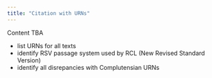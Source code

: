 ```yaml
---
title: "Citation with URNs"
---
```



:::{.callout-caution}
Content TBA
:::


- list URNs for all texts
- identify RSV passage system used by RCL (New Revised Standard Version)
- identify all disrepancies with Complutensian URNs



